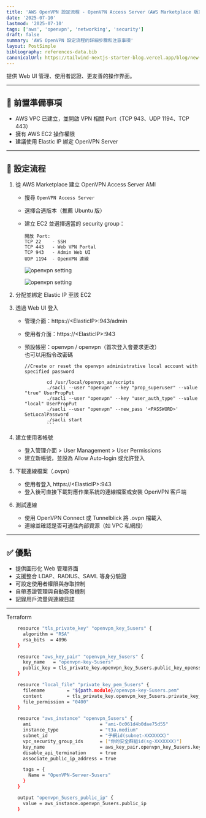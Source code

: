 ```yaml
---
title: 'AWS OpenVPN 設定流程 - OpenVPN Access Server（AWS Marketplace 版）'
date: '2025-07-10'
lastmod: '2025-07-10'
tags: ['aws', 'openvpn', 'networking', 'security']
draft: false
summary: 'AWS OpenVPN 設定流程的詳細步驟和注意事項'
layout: PostSimple
bibliography: references-data.bib
canonicalUrl: https://tailwind-nextjs-starter-blog.vercel.app/blog/new-features-in-v1/
---
```


提供 Web UI 管理、使用者認證、更友善的操作界面。

---

## 📘 前置準備事項

- AWS VPC 已建立，並開啟 VPN 相關 Port（TCP 943、UDP 1194、TCP 443）
- 擁有 AWS EC2 操作權限
- 建議使用 Elastic IP 綁定 OpenVPN Server

---

## 🔹 設定流程

1.  從 AWS Marketplace 建立 OpenVPN Access Server AMI

    - 搜尋 `OpenVPN Access Server`
    - 選擇合適版本（推薦 Ubuntu 版）
    - 建立 EC2 並選擇適當的 security group：

      ```
      開放 Port:
      TCP 22    - SSH
      TCP 443   - Web VPN Portal
      TCP 943   - Admin Web UI
      UDP 1194  - OpenVPN 連線
      ```

      ![openvpn setting](/static/images/2025-07-10_openvpn_setting/1.png)

      ![openvpn setting](/static/images/2025-07-10_openvpn_setting/2.png)

2.  分配並綁定 Elastic IP 至該 EC2

3.  透過 Web UI 登入

    - 管理介面：https://&lt;ElasticIP&gt;:943/admin
    - 使用者介面：https://&lt;ElasticIP&gt;:943
    - 預設帳密：openvpn / openvpn（首次登入會要求更改）  
      也可以用指令改密碼

      ````
      //Create or reset the openvpn administrative local account with specified password

              cd /usr/local/openvpn_as/scripts
              ./sacli --user "openvpn" --key "prop_superuser" --value "true" UserPropPut
              ./sacli --user "openvpn" --key "user_auth_type" --value "local" UserPropPut
              ./sacli --user "openvpn" --new_pass '<PASSWORD>' SetLocalPassword
              ./sacli start
              ```
      ````

4.  建立使用者帳號

    - 登入管理介面 > User Management > User Permissions
    - 建立新帳號，並設為 Allow Auto-login 或允許登入

5.  下載連線檔案（.ovpn）

    - 使用者登入 https://&lt;ElasticIP&gt;:943
    - 登入後可直接下載對應作業系統的連線檔案或安裝 OpenVPN 客戶端

6.  測試連線
    - 使用 OpenVPN Connect 或 Tunnelblick 將 .ovpn 檔載入
    - 連線並確認是否可通往內部資源（如 VPC 私網段）

---

## ✅ 優點

- 提供圖形化 Web 管理界面
- 支援整合 LDAP、RADIUS、SAML 等身分驗證
- 可設定使用者權限與存取控制
- 自帶憑證管理與自動簽發機制
- 記錄用戶流量與連線日誌

---

Terraform

```bash
    resource "tls_private_key" "openvpn_key_5users" {
      algorithm = "RSA"
      rsa_bits  = 4096
    }

    resource "aws_key_pair" "openvpn_key_5users" {
      key_name   = "openvpn-key-5users"
      public_key = tls_private_key.openvpn_key_5users.public_key_openssh
    }

    resource "local_file" "private_key_pem_5users" {
      filename        = "${path.module}/openvpn-key-5users.pem"
      content         = tls_private_key.openvpn_key_5users.private_key_pem
      file_permission = "0400"
    }

    resource "aws_instance" "openvpn_5users" {
      ami                         = "ami-0c061d4b0dae75d55"
      instance_type               = "t3a.medium"
      subnet_id                   = "子網id(subnet-XXXXXXX)"
      vpc_security_group_ids      = ["你的安全群組id(sg-XXXXXXX)"]
      key_name                    = aws_key_pair.openvpn_key_5users.key_name
      disable_api_termination     = true
      associate_public_ip_address = true

      tags = {
        Name = "OpenVPN-Server-5users"
      }
    }

    output "openvpn_5users_public_ip" {
      value = aws_instance.openvpn_5users.public_ip
    }
```
